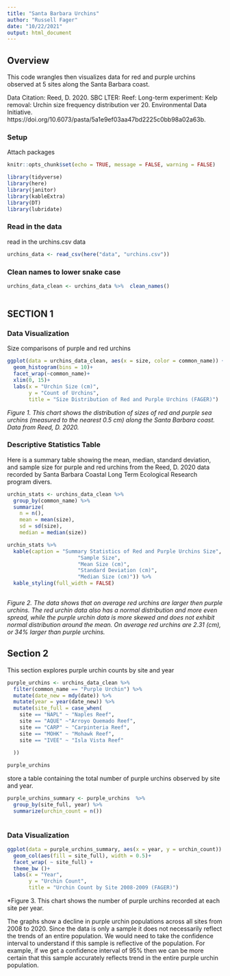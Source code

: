 ```yaml
---
title: "Santa Barbara Urchins"
author: "Russell Fager"
date: "10/22/2021"
output: html_document
---
```


## Overview

This code wrangles then visualizes data for red and purple urchins observed at 5 sites along the Santa Barbara coast.

Data Citation: Reed, D. 2020. SBC LTER: Reef: Long-term experiment: Kelp removal: Urchin size frequency distribution ver 20. Environmental Data Initiative. https://doi.org/10.6073/pasta/5a1e9ef03aa47bd2225c0bb98a02a63b. 


### Setup

Attach packages

```r
knitr::opts_chunk$set(echo = TRUE, message = FALSE, warning = FALSE)

library(tidyverse)
library(here)
library(janitor)
library(kableExtra)
library(DT)
library(lubridate)

```
### Read in the data

read in the urchins.csv data

```r
urchins_data <- read_csv(here("data", "urchins.csv"))
```
### Clean names to lower snake case

```r
urchins_data_clean <- urchins_data %>%  clean_names()
 
```

## SECTION 1

### Data Visualization

Size comparisons of purple and red urchins

```r
ggplot(data = urchins_data_clean, aes(x = size, color = common_name)) +
  geom_histogram(bins = 10)+
  facet_wrap(~common_name)+
  xlim(0, 15)+
  labs(x = "Urchin Size (cm)", 
       y = "Count of Urchins",
       title = "Size Distribution of Red and Purple Urchins (FAGER)")
```

*Figure 1. This chart shows the distribution of sizes of red and purple sea urchins (measured to the nearest 0.5 cm) along the Santa Barbara coast. Data from Reed, D. 2020.*

### Descriptive Statistics Table

Here is a summary table showing the mean, median, standard deviation, and sample size for purple and red urchins from the Reed, D. 2020 data recorded by Santa Barbara Coastal Long Term Ecological Research program divers.

```r
urchin_stats <- urchins_data_clean %>% 
  group_by(common_name) %>% 
  summarize(
    n = n(),
    mean = mean(size),
    sd = sd(size),
    median = median(size))
```


```r
urchin_stats %>% 
  kable(caption = "Summary Statistics of Red and Purple Urchins Size", digits = 2, col.names = c("species",
                       "Sample Size",
                       "Mean Size (cm)",
                       "Standard Deviation (cm)",
                       "Median Size (cm)")) %>% 
  kable_styling(full_width = FALSE)
    
```
*Figure 2. The data shows that on average red urchins are larger then purple urchins. The red urchin data also has a normal distribution and more even spread, while the purple urchin data is more skewed and does not exhibit normal distribution around the mean. On average red urchins are 2.31 (cm), or 34% larger than purple urchins.*

## Section 2

This section explores purple urchin counts by site and year

```r
purple_urchins <- urchins_data_clean %>% 
  filter(common_name == "Purple Urchin") %>% 
  mutate(date_new = mdy(date)) %>% 
  mutate(year = year(date_new)) %>% 
  mutate(site_full = case_when(
    site == "NAPL" ~ "Naples Reef", 
    site == "AQUE" ~"Arroyo Quemado Reef",
    site == "CARP" ~ "Carpinteria Reef",
    site == "MOHK" ~ "Mohawk Reef",
    site == "IVEE" ~ "Isla Vista Reef"
  
  ))

purple_urchins
```

store a table containing the total number of purple urchins observed by site and year.
```r
purple_urchins_summary <- purple_urchins  %>% 
  group_by(site_full, year) %>% 
  summarize(urchin_count = n())
  
```

### Data Visualization

```r
ggplot(data = purple_urchins_summary, aes(x = year, y = urchin_count)) +
  geom_col(aes(fill = site_full), width = 0.5)+
  facet_wrap( ~ site_full) +
  theme_bw ()+
  labs(x = "Year", 
       y = "Urchin Count",
       title = "Urchin Count by Site 2008-2009 (FAGER)")
```
*Figure 3. This chart shows the number of purple urchins recorded at each site per year.

The graphs show a decline in purple urchin populations across all sites from 2008 to 2020. Since the data is only a sample it does not necessarily reflect the trends of an entire population. We would need to take the confidence interval to understand if this sample is reflective of the population. For example, if we get a confidence interval of 95% then we can be more certain that this sample accurately reflects trend in the entire purple urchin population. 


